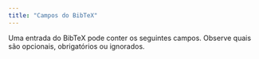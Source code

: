 ```yaml
---
title: "Campos do BibTeX"
---
```


Uma entrada do BibTeX pode conter os seguintes campos. Observe quais são opcionais, obrigatórios ou ignorados.


<CardGrid>
    <LinkCard
        href="/pt/fields/address/"
        title="address"
        description="O endereço do editor ou instituição, tipicamente a cidade."
    />
    <LinkCard
        href="/pt/fields/annote/"
        title="annote"
        description="Anotações para a bibliografia, fornecendo contexto ou observações adicionais."
    />
    <LinkCard
        href="/pt/fields/author/"
        title="author"
        description="Os autores da obra, geralmente listados em ordem de contribuição."
    />
    <LinkCard
        href="/pt/fields/booktitle/"
        title="booktitle"
        description="O título do livro ao referenciar uma parte dele, como um capítulo."
    />
    <LinkCard
        href="/pt/fields/chapter/"
        title="chapter"
        description="O número do capítulo ou seção dentro de uma obra maior."
    />
    <LinkCard
        href="/pt/fields/crossref/"
        title="crossref"
        description="Referência cruzada para outra entrada BibTeX, útil para conectar trabalhos relacionados."
    />
    <LinkCard
        href="/pt/fields/doi/"
        title="doi"
        description="O Identificador de Objeto Digital, um código único para publicações eletrônicas."
    />
    <LinkCard
        href="/pt/fields/edition/"
        title="edition"
        description="A edição do livro ou publicação, frequentemente especificada para edições posteriores."
    />
    <LinkCard
        href="/pt/fields/editor/"
        title="editor"
        description="Os editores de um livro ou coleção, frequentemente em vez dos autores em volumes editados."
    />
    <LinkCard
        href="/pt/fields/email/"
        title="email"
        description="O endereço de e-mail associado ao trabalho ou o contato principal."
    />
    <LinkCard
        href="/pt/fields/fields/"
        title="BibTeX Fields"
        description="Uma lista abrangente de todos os campos disponíveis para definir referências no BibTeX."
    />
    <LinkCard
        href="/pt/fields/howpublished/"
        title="howpublished"
        description="O método ou meio de publicação, especialmente para formatos não convencionais."
    />
    <LinkCard
        href="/pt/fields/institution/"
        title="institution"
        description="A instituição responsável pelo trabalho, geralmente em relatórios técnicos."
    />
    <LinkCard
        href="/pt/fields/journal/"
        title="journal"
        description="O periódico acadêmico no qual o trabalho foi publicado."
    />
    <LinkCard
        href="/pt/fields/month/"
        title="month"
        description="O mês de publicação, que pode ser combinado com o campo ano."
    />
    <LinkCard
        href="/pt/fields/note/"
        title="note"
        description="Notas ou informações adicionais relacionadas à referência."
    />
    <LinkCard
        href="/pt/fields/number/"
        title="number"
        description="O número de um jornal, revista, relatório técnico ou outra publicação seriada."
    />
    <LinkCard
        href="/pt/fields/organization/"
        title="organization"
        description="A organização responsável pela realização de uma conferência ou publicação de um manual."
    />
    <LinkCard
        href="/pt/fields/pages/"
        title="pages"
        description="O intervalo de páginas do material referenciado, geralmente denotado como início-fim."
    />
    <LinkCard
        href="/pt/fields/publisher/"
        title="publisher"
        description="A entidade responsável pela publicação do trabalho, seja uma empresa ou instituição."
    />
    <LinkCard
        href="/pt/fields/school/"
        title="school"
        description="A instituição acadêmica onde uma tese ou dissertação foi apresentada."
    />
    <LinkCard
        href="/pt/fields/series/"
        title="series"
        description="A série de livros ou periódicos na qual a obra foi publicada."
    />
    <LinkCard
        href="/pt/fields/title/"
        title="title"
        description="O título principal da obra referenciada."
    />
    <LinkCard
        href="/pt/fields/type/"
        title="type"
        description="O tipo específico de um relatório técnico ou dissertação."
    />
    <LinkCard
        href="/pt/fields/volume/"
        title="volume"
        description="O volume de um livro ou periódico, especialmente para obras em vários volumes."
    />
    <LinkCard
        href="/pt/fields/year/"
        title="year"
        description="O ano de publicação ou apresentação do trabalho."
    />
</CardGrid>